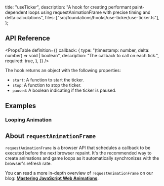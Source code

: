   title: "useTicker",
  description:
    "A hook for creating performant paint-dependent loops using requestAnimationFrame with precise timing and delta calculations",
  files: ["src/foundations/hooks/use-ticker/use-ticker.ts"],
};

## API Reference

<PropsTable
  definition={{
    callback: {
      type: "(timestamp: number, delta: number) => void | boolean",
      description: "The callback to call on each tick.",
      required: true,
    },
  }}
/>

The hook returns an object with the following properties:

- `start`: A function to start the ticker.
- `stop`: A function to stop the ticker.
- `paused`: A boolean indicating if the ticker is paused.

## Examples

### Looping Animation

<Preview slug="use-ticker-canvas-animation" layout="fullscreen" />

## About `requestAnimationFrame`

`requestAnimationFrame` is a browser API that schedules a callback to be executed before the next browser repaint. It's the recommended way to create animations and game loops as it automatically synchronizes with the browser's refresh rate.

You can read a more in-depth overview of `requestAnimationFrame` on our blog: **[Mastering JavaScript Web Animations](https://significa.co/blog/master-javascript-web-animations)**.
